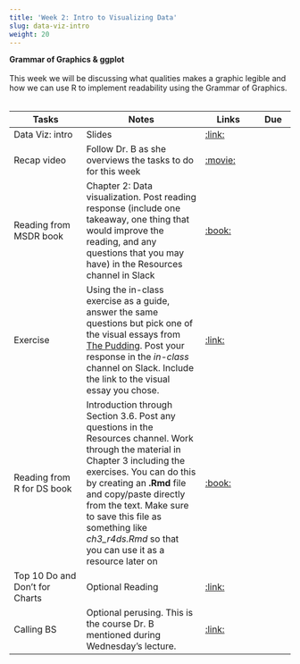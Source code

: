 ```yaml
---
title: 'Week 2: Intro to Visualizing Data'
slug: data-viz-intro
weight: 20
---
```



**Grammar of Graphics & ggplot**\
\
This week we will be discussing what qualities makes a graphic legible and how we can use R to implement readability using the Grammar of Graphics.\
\

| Tasks | Notes | Links | Due |
| -------- | ------------- | ------ | ---- |
| Data Viz: intro | Slides | [:link:](/slides/data-viz-intro.html) | |
|Recap video| Follow Dr. B as she overviews the tasks to do for this week|[:movie:](https://umn.zoom.us/rec/play/K0eryjSuYG-G_WMWXrMtGCzOLAgmJYfpzk3cXHfOOP0uWVNiGetZ4WtqFHnuaRr6lJLwC-K6eerMQSRT.cK7YA2YJBnVCoqaM?continueMode=true&_x_zm_rtaid=0i8928WWRG-Km2w58g9bYw.1611187556927.1ca046ad650da5797b13d9f2653a3b49&_x_zm_rhtaid=444)||
| Reading from MSDR book | Chapter 2: Data visualization. Post reading response (include one takeaway, one thing that would improve the reading, and any questions that you may have) in the Resources channel in Slack | [:book:]()| |
| Exercise | Using the in-class exercise as a guide, answer the same questions but pick one of the visual essays from [The Pudding](https://pudding.cool/). Post your response in the *in-class* channel on Slack. Include the link to the visual essay you chose. |[:link:](http://mdsr-book.github.io/exercises.html#exercise_23) | |
|Reading from R for DS book | Introduction through Section 3.6. Post any questions in the Resources channel. Work through the material in Chapter 3 including the exercises. You can do this by creating an **.Rmd** file and copy/paste directly from the text. Make sure to save this file as something like *ch3_r4ds.Rmd* so that you can use it as a resource later on |[:book:](https://r4ds.had.co.nz/index.html) | |
|Top 10 Do and Don't for Charts | Optional Reading |[:link:](https://guides.lib.uci.edu/datavis/do) | |
|Calling BS | Optional perusing. This is the course Dr. B mentioned during Wednesday's lecture.  |[:link:](https://www.callingbullshit.org/tools.html)||

